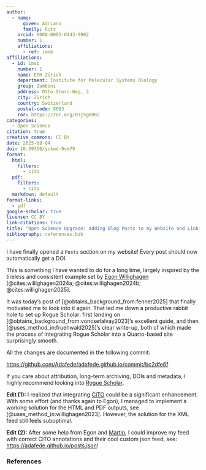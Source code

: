```yaml
---
author:
  - name:
      given: Adriano
      family: Rutz
    orcid: 0000-0003-0443-9902
    number: 1
    affiliations:
      - ref: imsb
affiliations:
  - id: imsb
    number: 1
    name: ETH Zürich
    department: Institute for Molecular Systems Biology
    group: Zamboni
    address: Otto-Stern-Weg, 3
    city: Zürich
    country: Switzerland
    postal-code: 8093
    ror: https://ror.org/03j5gm982
categories:
  - Open Science
citation: true
creative_commons: CC BY
date: 2025-08-04
doi: 10.59350/yckwd-9vm79
format:
  html:
    filters:
      - cito
  pdf:
    filters:
      - cito
  markdown: default
format-links:
  - pdf
google-scholar: true
license: CC BY
link-citations: true
title: "Open Science Upgrade: Adding Blog Posts to my Website and Linking to Rogue Scholar"
bibliography: references.bib
---
```


I have finally opened a `Posts` section on my website!
Every post should now automatically get a DOI.

This is something I have wanted to do for a long time, largely inspired by the tireless and consistent example set by [Egon Willighagen](https://scholia.toolforge.org/author/Q20895241) [@cites:willighagen2024a; @cites:willighagen2024b; @cites:willighagen2025].

It was today's post of [@obtains_background_from:fenner2025] that finally motivated me to look into it again.
That led me down a productive rabbit hole to set up Rogue Scholar: first landing on [@obtains_background_from:voncsefalvay2023]'s excellent guide, and then [@uses_method_in:fruehwald2025]’s clear write-up, both of which made the process of integrating Rogue Scholar into a Quarto-based site surprisingly smooth.

All the changes are documented in the following commit:

<https://github.com/Adafede/adafede.github.io/commit/bc2dfe6f>

If you care about attribution, long-term archiving, DOIs and metadata, I highly recommend looking into [Rogue Scholar](https://rogue-scholar.org/).

**Edit (1):** I realized that integrating [CiTO](https://sparontologies.github.io/cito/current/cito.html) could be a significant enhancement.
With some effort (and thanks again to Egon), I managed to implement a working solution for the HTML and PDF outputs, see [@uses_method_in:willighagen2023].
However, the solution for the XML feed still feels suboptimal.

**Edit (2):** After some help from Egon and [Martin](https://scholia.toolforge.org/author/Q30532925), I could improve my feed with correct CiTO annotations and their cool custom json feed, see: <https://adafede.github.io/posts.json>!

### References

::: {#refs}
:::
